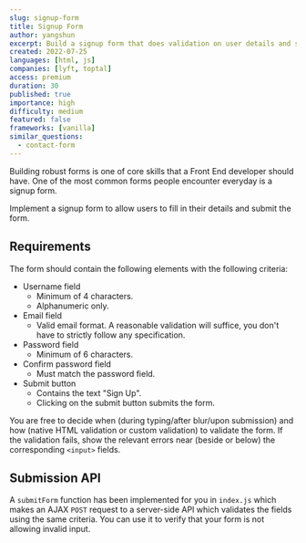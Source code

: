 ```yaml
---
slug: signup-form
title: Signup Form
author: yangshun
excerpt: Build a signup form that does validation on user details and submits to a back end API
created: 2022-07-25
languages: [html, js]
companies: [lyft, toptal]
access: premium
duration: 30
published: true
importance: high
difficulty: medium
featured: false
frameworks: [vanilla]
similar_questions:
  - contact-form
---
```


Building robust forms is one of core skills that a Front End developer should have. One of the most common forms people encounter everyday is a signup form.

Implement a signup form to allow users to fill in their details and submit the form.

## Requirements

The form should contain the following elements with the following criteria:

- Username field
  - Minimum of 4 characters.
  - Alphanumeric only.
- Email field
  - Valid email format. A reasonable validation will suffice, you don't have to strictly follow any specification.
- Password field
  - Minimum of 6 characters.
- Confirm password field
  - Must match the password field.
- Submit button
  - Contains the text "Sign Up".
  - Clicking on the submit button submits the form.

You are free to decide when (during typing/after blur/upon submission) and how (native HTML validation or custom validation) to validate the form. If the validation fails, show the relevant errors near (beside or below) the corresponding `<input>` fields.

## Submission API

A `submitForm` function has been implemented for you in `index.js` which makes an AJAX `POST` request to a server-side API which validates the fields using the same criteria. You can use it to verify that your form is not allowing invalid input.
